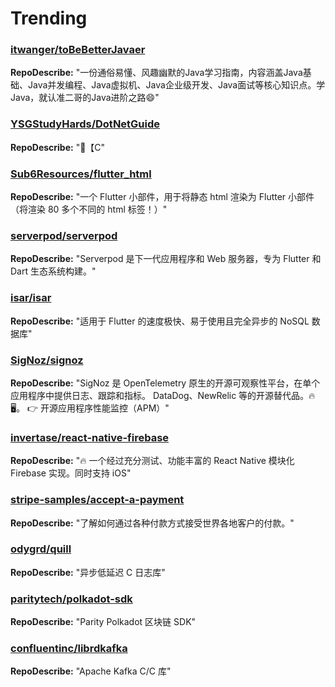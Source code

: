 
# Trending

### [itwanger/toBeBetterJavaer](https://github.com/itwanger/toBeBetterJavaer)
**RepoDescribe:** "一份通俗易懂、风趣幽默的Java学习指南，内容涵盖Java基础、Java并发编程、Java虚拟机、Java企业级开发、Java面试等核心知识点。学Java，就认准二哥的Java进阶之路😄"
  

### [YSGStudyHards/DotNetGuide](https://github.com/YSGStudyHards/DotNetGuide)
**RepoDescribe:** "🌈【C"
  

### [Sub6Resources/flutter_html](https://github.com/Sub6Resources/flutter_html)
**RepoDescribe:** "一个 Flutter 小部件，用于将静态 html 渲染为 Flutter 小部件（将渲染 80 多个不同的 html 标签！）"
  

### [serverpod/serverpod](https://github.com/serverpod/serverpod)
**RepoDescribe:** "Serverpod 是下一代应用程序和 Web 服务器，专为 Flutter 和 Dart 生态系统构建。"
  

### [isar/isar](https://github.com/isar/isar)
**RepoDescribe:** "适用于 Flutter 的速度极快、易于使用且完全异步的 NoSQL 数据库"
  

### [SigNoz/signoz](https://github.com/SigNoz/signoz)
**RepoDescribe:** "SigNoz 是 OpenTelemetry 原生的开源可观察性平台，在单个应用程序中提供日志、跟踪和指标。 DataDog、NewRelic 等的开源替代品。🔥 🖥。 👉 开源应用程序性能监控（APM）"
  

### [invertase/react-native-firebase](https://github.com/invertase/react-native-firebase)
**RepoDescribe:** "🔥 一个经过充分测试、功能丰富的 React Native 模块化 Firebase 实现。同时支持 iOS"
  

### [stripe-samples/accept-a-payment](https://github.com/stripe-samples/accept-a-payment)
**RepoDescribe:** "了解如何通过各种付款方式接受世界各地客户的付款。"
  

### [odygrd/quill](https://github.com/odygrd/quill)
**RepoDescribe:** "异步低延迟 C 日志库"
  

### [paritytech/polkadot-sdk](https://github.com/paritytech/polkadot-sdk)
**RepoDescribe:** "Parity Polkadot 区块链 SDK"
  

### [confluentinc/librdkafka](https://github.com/confluentinc/librdkafka)
**RepoDescribe:** "Apache Kafka C/C 库"
  
